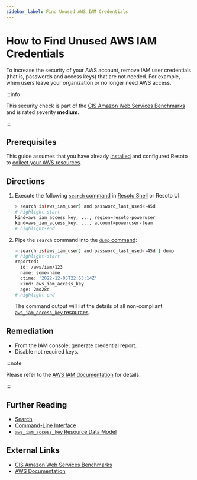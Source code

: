 ```yaml
---
sidebar_label: Find Unused AWS IAM Credentials
---
```


# How to Find Unused AWS IAM Credentials

To increase the security of your AWS account, remove IAM user credentials (that is, passwords and access keys) that are not needed. For example, when users leave your organization or no longer need AWS access.

:::info

This security check is part of the [CIS Amazon Web Services Benchmarks](https://cisecurity.org/benchmark/amazon_web_services) and is rated severity **medium**.

:::

## Prerequisites

This guide assumes that you have already [installed](../../../getting-started/install-resoto/index.mdx) and configured Resoto to [collect your AWS resources](../../../how-to-guides/data-sources/collect-aws-resource-data.mdx).

## Directions

1. Execute the following [`search` command](../../../reference/cli/search-commands/search.mdx) in [Resoto Shell](../../../reference/components/shell.mdx) or Resoto UI:

   ```bash
   > search is(aws_iam_user) and password_last_used<-45d
   # highlight-start
   ​kind=aws_iam_access_key, ..., region=resoto-poweruser
   ​kind=aws_iam_access_key, ..., account=poweruser-team
   # highlight-end
   ```

2. Pipe the `search` command into the [`dump` command](../../../reference/cli/format-commands/dump.mdx):

   ```bash
   > search is(aws_iam_user) and password_last_used<-45d | dump
   # highlight-start
   ​reported:
   ​  id: /aws/iam/123
   ​  name: some-name
   ​  ctime: '2022-12-05T22:53:14Z'
   ​  kind: aws_iam_access_key
   ​  age: 2mo28d
   # highlight-end
   ```

   The command output will list the details of all non-compliant [`aws_iam_access_key` resources](../../../reference/unified-data-model/aws.mdx#aws_iam_access_key).

## Remediation

- From the IAM console: generate credential report.
- Disable not required keys.

:::note

Please refer to the [AWS IAM documentation](https://docs.aws.amazon.com/IAM/latest/UserGuide/id_credentials_getting-report.html) for details.

:::

## Further Reading

- [Search](../../../reference/search/index.mdx)
- [Command-Line Interface](../../../reference/cli/index.mdx)
- [`aws_iam_access_key` Resource Data Model](../../../reference/unified-data-model/aws.mdx#aws_iam_access_key)

## External Links

- [CIS Amazon Web Services Benchmarks](https://cisecurity.org/benchmark/amazon_web_services)
- [AWS Documentation](https://docs.aws.amazon.com/IAM/latest/UserGuide/id_credentials_getting-report.html)
